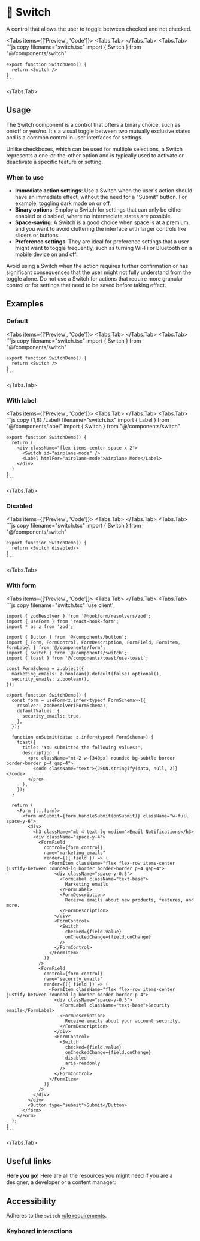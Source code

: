 
# 💠 Switch

A control that allows the user to toggle between checked and not checked.

<Tabs items={['Preview', 'Code']}>
  <Tabs.Tab>
    <SwitchPreview />
  </Tabs.Tab>
  <Tabs.Tab>
    ```js copy filename="switch.tsx"
    import { Switch } from "@/components/switch"
 
    export function SwitchDemo() {
      return <Switch />
    }
    ```
  </Tabs.Tab>
</Tabs>

## Usage

The Switch component is a control that offers a binary choice, such as on/off or yes/no. It's a visual toggle between two mutually exclusive states and is a common control in user interfaces for settings. 

Unlike checkboxes, which can be used for multiple selections, a Switch represents a one-or-the-other option and is typically used to activate or deactivate a specific feature or setting.

### When to use
- **Immediate action settings**: Use a Switch when the user's action should have an immediate effect, without the need for a "Submit" button. For example, toggling dark mode on or off.
- **Binary options**: Employ a Switch for settings that can only be either enabled or disabled, where no intermediate states are possible.
- **Space-saving**: A Switch is a good choice when space is at a premium, and you want to avoid cluttering the interface with larger controls like sliders or buttons.
- **Preference settings**: They are ideal for preference settings that a user might want to toggle frequently, such as turning Wi-Fi or Bluetooth on a mobile device on and off.

Avoid using a Switch when the action requires further confirmation or has significant consequences that the user might not fully understand from the toggle alone. Do not use a Switch for actions that require more granular control or for settings that need to be saved before taking effect.

## Examples

### Default

<Tabs items={['Preview', 'Code']}>
  <Tabs.Tab>
    <SwitchPreview />
  </Tabs.Tab>
  <Tabs.Tab>
    ```js copy filename="switch.tsx"
    import { Switch } from "@/components/switch"
 
    export function SwitchDemo() {
      return <Switch />
    }
    ```
  </Tabs.Tab>
</Tabs>

### With label

<Tabs items={['Preview', 'Code']}>
  <Tabs.Tab>
    <SwitchWithLabel />
  </Tabs.Tab>
  <Tabs.Tab>
    ```js copy {1,8} /Label/ filename="switch.tsx"
    import { Label } from "@/components/label"
    import { Switch } from "@/components/switch"
 
    export function SwitchDemo() {
      return (
        <div className="flex items-center space-x-2">
          <Switch id="airplane-mode" />
          <Label htmlFor="airplane-mode">Airplane Mode</Label>
        </div>
      )
    }
    ```
  </Tabs.Tab>
</Tabs>

### Disabled

<Tabs items={['Preview', 'Code']}>
  <Tabs.Tab>
    <SwitchDisabled />
  </Tabs.Tab>
  <Tabs.Tab>
    ```js copy filename="switch.tsx"
    import { Switch } from "@/components/switch"
 
    export function SwitchDemo() {
      return <Switch disabled/>
    }
    ```
  </Tabs.Tab>
</Tabs>

### With form

<Tabs items={['Preview', 'Code']}>
  <Tabs.Tab>
    <SwitchWithForm />
  </Tabs.Tab>
  <Tabs.Tab>
    ```js copy filename="switch.tsx"
    'use client';

    import { zodResolver } from '@hookform/resolvers/zod';
    import { useForm } from 'react-hook-form';
    import * as z from 'zod';

    import { Button } from '@/components/button';
    import { Form, FormControl, FormDescription, FormField, FormItem, FormLabel } from '@/components/form';
    import { Switch } from '@/components/switch';
    import { toast } from '@/components/toast/use-toast';

    const FormSchema = z.object({
      marketing_emails: z.boolean().default(false).optional(),
      security_emails: z.boolean(),
    });

    export function SwitchDemo() {
      const form = useForm<z.infer<typeof FormSchema>>({
        resolver: zodResolver(FormSchema),
        defaultValues: {
          security_emails: true,
        },
      });

      function onSubmit(data: z.infer<typeof FormSchema>) {
        toast({
          title: 'You submitted the following values:',
          description: (
            <pre className="mt-2 w-[340px] rounded bg-subtle border border-border p-4 gap-4">
              <code className="text">{JSON.stringify(data, null, 2)}</code>
            </pre>
          ),
        });
      }

      return (
        <Form {...form}>
          <form onSubmit={form.handleSubmit(onSubmit)} className="w-full space-y-6">
            <div>
              <h3 className="mb-4 text-lg-medium">Email Notifications</h3>
              <div className="space-y-4">
                <FormField
                  control={form.control}
                  name="marketing_emails"
                  render={({ field }) => (
                    <FormItem className="flex flex-row items-center justify-between rounded-lg border border-border p-4 gap-4">
                      <div className="space-y-0.5">
                        <FormLabel className="text-base">
                          Marketing emails
                        </FormLabel>
                        <FormDescription>
                          Receive emails about new products, features, and more.
                        </FormDescription>
                      </div>
                      <FormControl>
                        <Switch
                          checked={field.value}
                          onCheckedChange={field.onChange}
                        />
                      </FormControl>
                    </FormItem>
                  )}
                />
                <FormField
                  control={form.control}
                  name="security_emails"
                  render={({ field }) => (
                    <FormItem className="flex flex-row items-center justify-between rounded-lg border border-border p-4">
                      <div className="space-y-0.5">
                        <FormLabel className="text-base">Security emails</FormLabel>
                        <FormDescription>
                          Receive emails about your account security.
                        </FormDescription>
                      </div>
                      <FormControl>
                        <Switch
                          checked={field.value}
                          onCheckedChange={field.onChange}
                          disabled
                          aria-readonly
                        />
                      </FormControl>
                    </FormItem>
                  )}
                />
              </div>
            </div>
            <Button type="submit">Submit</Button>
          </form>
        </Form>
      );
    }
    ```
  </Tabs.Tab>
</Tabs>

## Useful links

**Here you go!** Here are all the resources you might need if you are a designer, a developer or a content manager:

<Cards className='mt-8'>
  <Card
    title="🤖 Storybook"
    href="https://main--653e613f4feb85c1b6467ba7.chromatic.com/?path=/docs/components-switch--documentation"
  />
  <Card
    title="🪄 Figma"
    href="https://www.figma.com/file/acdO58jx9zgGfkKu6htrx2/%F0%9F%8D%9D-Fusillo-Design-System?type=design&node-id=540%3A8880&mode=design&t=0h2A1JcKpKCfEWtt-1"
  />
  <Card
    title="🐝 API Reference"
    href="https://www.radix-ui.com/primitives/docs/components/switch#api-reference"
  />
</Cards>  

## Accessibility

Adheres to the `switch` [role requirements](https://www.w3.org/WAI/ARIA/apg/patterns/switch/).

### Keyboard interactions

<AccessibilityTable rows={switchAccessibilityData} />